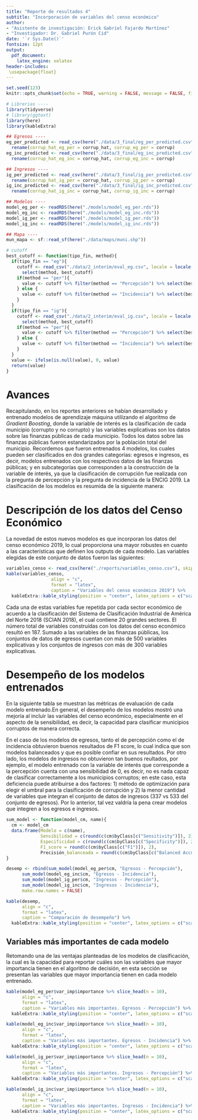 ```yaml
---
title: "Reporte de resultados 4"
subtitle: "Incorporación de variables del censo económico"
author:
- "Asistente de investigación: Erick Gabriel Fajardo Martínez"
- "Investigador: Dr. Gabriel Purón Cid"
date: '`r Sys.Date()`'
fontsize: 12pt
output:   
  pdf_document:
    latex_engine: xelatex
header-includes:
 \usepackage{float}
---
```


```r
set.seed(123)
knitr::opts_chunk$set(echo = TRUE, warning = FALSE, message = FALSE, fig.pos="H")
```

```r
# Librerias ----
library(tidyverse)
# library(ggtext)
library(here)
library(kableExtra)
```

```r
## Egresos ----
eg_per_predicted <- read_csv(here("./data/3_final/eg_per_predicted.csv")) %>%
  rename(corrup_hat_eg_per = corrup_hat, corrup_eg_per = corrup)
eg_inc_predicted <- read_csv(here("./data/3_final/eg_inc_predicted.csv")) %>%
  rename(corrup_hat_eg_inc = corrup_hat, corrup_eg_inc = corrup)

## Ingresos ----
ig_per_predicted <- read_csv(here("./data/3_final/ig_per_predicted.csv")) %>%
  rename(corrup_hat_ig_per = corrup_hat, corrup_ig_per = corrup)
ig_inc_predicted <- read_csv(here("./data/3_final/ig_inc_predicted.csv")) %>%
  rename(corrup_hat_ig_inc = corrup_hat, corrup_ig_inc = corrup)

## Modelos ----
model_eg_per <- readRDS(here("./models/model_eg_per.rds"))
model_eg_inc <- readRDS(here("./models/model_eg_inc.rds"))
model_ig_per <- readRDS(here("./models/model_ig_per.rds"))
model_ig_inc <- readRDS(here("./models/model_ig_inc.rds"))

## Mapa ----
mun_mapa <- sf::read_sf(here("./data/maps/muni.shp"))

# cutoff 
best_cutoff <- function(tipo_fin, method){
  if(tipo_fin == "eg"){
    cutoff <- read_csv("./data/2_interim/eval_eg.csv", locale = locale(encoding = "UTF-8"), show_col_types = FALSE) %>%
      select(method, best_cutoff) 
    if(method == "per"){
      value <- cutoff %>% filter(method == "Percepción") %>% select(best_cutoff) %>% pull() %>% unique() %>% ifelse(is.null(.), 0, .)
    } else {
      value <- cutoff %>% filter(method == "Incidencia") %>% select(best_cutoff) %>% pull() %>% unique() %>% ifelse(is.null(.), 0, .)
    }
  } 
  if(tipo_fin == "ig"){
    cutoff <- read_csv("./data/2_interim/eval_ig.csv", locale = locale(encoding = "latin1"), show_col_types = FALSE) %>%
      select(method, best_cutoff) 
    if(method == "per"){
      value <- cutoff %>% filter(method == "Percepción") %>% select(best_cutoff) %>% pull() %>% unique() %>% ifelse(is.null(.), 0, .)
    } else {
      value <- cutoff %>% filter(method == "Incidencia") %>% select(best_cutoff) %>% pull() %>% unique() %>% ifelse(is.null(.), 0, .)
    }
  }
  value <- ifelse(is.null(value), 0, value)
  return(value)
}
```

# Avances

Recapitulando, en los reportes anteriores se habían desarrollado y entrenado modelos de aprendizaje máquina utilizando el algoritmo de *Gradient Boosting*, donde la variable de interés es la clasificación de cada municipio (corrupto y no corrupto) y las variables explicativas son los datos sobre las finanzas públicas de cada municipio. Todos los datos sobre las finanzas públicas fueron estandarizados por la población total del municipio. Recordemos que fueron entrenados 4 modelos, los cuales pueden ser clasificados en dos grandes categorías: egresos e ingresos, es decir, modelos entrenados con los respectivos datos de las finanzas públicas; y en subcategorías que corresponden a la construcción de la variable de interés, ya que la clasificación de corrupción fue realizada con la pregunta de percepción y la pregunta de incidencia de la ENCIG 2019. La clasificación de los modelos es resumida de la siguiente manera:

\begin{minipage}[t]{0.5\textwidth}
\textbf{Modelo de egresos}\\
\begin{itemize}
    \item Utilizando la variable de interés con base en la percepción\\
    \item Utilizando la variable de interés con base en la incidencia\\
\end{itemize}
\end{minipage}
\begin{minipage}[t]{0.5\textwidth}
\textbf{Modelo de ingresos}\\
\begin{itemize}
    \item Utilizando la variable de interés con base en la percepción\\
    \item Utilizando la variable de interés con base en la incidencia\\
\end{itemize}
\end{minipage}

# Descripción de los datos del Censo Económico

La novedad de estos nuevos modelos es que incorporan los datos del censo económico 2019, lo cual proporciona una mayor robustes en cuanto a las características que definen los outputs de cada modelo. Las variables elegidas de este conjunto de datos fueron las siguientes:


```r
variables_censo <- read_csv(here("./reports/variables_censo.csv"), skip = 1)
kable(variables_censo, 
                 align = "c", 
                 format = "latex",
                 caption = "Variables del censo económico 2019") %>%
  kableExtra::kable_styling(position = "center", latex_options = c("scale_down", "HOLD_position"))
```

Cada una de estas variables fue repetida por cada sector económico de acuerdo a la clasificación del Sistema de Clasificación Industrial de América del Norte 2018 (SCIAN 2018), el cual contiene 20 grandes sectores. El número total de variables construídas con los datos del censo económico resultó en 187. Sumado a las variables de las finanzas públicas, los conjuntos de datos de egresos cuentan con más de 500 variables explicativas y los conjuntos de ingresos con más de 300 variables explicativas.

# Desempeño de los modelos entrenados

En la siguiente tabla se muestran las métricas de evaluación de cada modelo entrenado.En general, el desempeño de los modelos mostró una mejoría al incluir las variables del censo económico, especialmente en el aspecto de la sensibilidad, es decir, la capacidad para clasificar municipios corruptos de manera correcta.

En el caso de los modelos de egresos, tanto el de percepción como el de incidencia obtuvieron buenos resultados de F1 score, lo cual indica que son modelos balanceados y que es posible confiar en sus resultados. Por otro lado, los modelos de ingresos no obtuvieron tan buenos reultados, por ejemplo, el modelo entrenado con la variable de interés que corresponde a la percepción cuenta con una sensibilidad de 0, es decir, no es nada capaz de clasificar correctamente a los municipios corruptos; en este caso, esta deficiencia puede atribuirse a dos factores: 1) método de optimización para elegir el umbral para la clasificación de corrupción y 2) la menor cantidad de variables que integran el conjunto de datos de ingresos (337 vs 533 del conjunto de egresos). Por lo anterior, tal vez valdría la pena crear modelos que integren a los egresos e ingresos.

```r
sum_model <- function(model_cm, name){
  cm <- model_cm
  data.frame(Modelo = c(name),
             Sensibilidad = c(round(c(cm$byClass[c("Sensitivity")]), 2)),
             Especificidad = c(round(c(cm$byClass[c("Specificity")]), 2)),
             F1_score = round(c(cm$byClass[c("F1")]), 2),
             Precisión_balanceada = round(c(cm$byClass[c("Balanced Accuracy")]), 2))
}

desemp <- rbind(sum_model(model_eg_per$cm, "Egresos - Percepción"), 
      sum_model(model_eg_inc$cm, "Egresos - Incidencia"),
      sum_model(model_ig_per$cm, "Ingresos - Percepción"),
      sum_model(model_ig_inc$cm, "Ingresos - Incidencia"),
      make.row.names = FALSE)

kable(desemp, 
      align = "c", 
      format = "latex",
      caption = "Comparación de desempeño") %>%
  kableExtra::kable_styling(position = "center", latex_options = c("scale_down", "HOLD_position"))
```

## Variables más importantes de cada modelo

Retomando una de las ventajas planteadas de los modelos de clasificación, la cual es la capacidad para reportar cuáles son las variables que mayor importancia tienen en el algoritmo de decisión, en esta sección se presentan las variables que mayor importancia tienen en cada modelo entrenado.

```r
kable(model_eg_per$var_imp$importance %>% slice_head(n = 10), 
      align = "c", 
      format = "latex",
      caption = "Variables más importantes. Egresos - Percepción") %>%
  kableExtra::kable_styling(position = "center", latex_options = c("scale_down", "HOLD_position"))
```


```r
kable(model_eg_inc$var_imp$importance %>% slice_head(n = 10), 
      align = "c", 
      format = "latex",
      caption = "Variables más importantes. Egresos - Incidencia") %>%
  kableExtra::kable_styling(position = "center", latex_options = c("scale_down", "HOLD_position"))
```


```r
kable(model_ig_per$var_imp$importance %>% slice_head(n = 10), 
      align = "c", 
      format = "latex",
      caption = "Variables más importantes. Ingresos - Percepción") %>%
  kableExtra::kable_styling(position = "center", latex_options = c("scale_down", "HOLD_position"))
```


```r
kable(model_ig_inc$var_imp$importance %>% slice_head(n = 10), 
      align = "c", 
      format = "latex",
      caption = "Variables más importantes. Ingresos - Incidencia") %>%
  kableExtra::kable_styling(position = "center", latex_options = c("scale_down", "HOLD_position"))
```